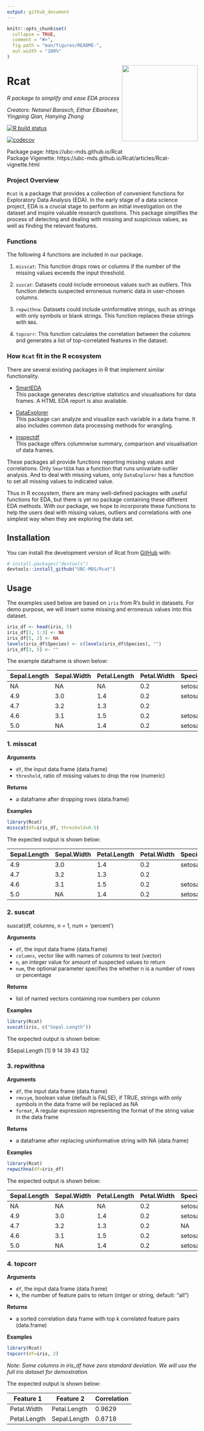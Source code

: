 ```yaml
---
output: github_document
---
```


<!-- README.md is generated from README.Rmd. Please edit that file -->

```r
knitr::opts_chunk$set(
  collapse = TRUE,
  comment = "#>",
  fig.path = "man/figures/README-",
  out.width = "100%"
)
```

<img src="img/r_logo.jpg" width="200" align = "right">

# Rcat

*R package to simplify and ease EDA process*

*Creators: Netanel Barasch, Eithar Elbasheer, Yingping Qian, Hanying Zhang*

<!-- badges: start -->
[![R build status](https://github.com/UBC-MDS/Rcat/workflows/R-CMD-check/badge.svg)](https://github.com/UBC-MDS/Rcat/actions)
<!-- badges: end -->

[![codecov](https://codecov.io/gh/UBC-MDS/Rcat/branch/master/graph/badge.svg)](https://codecov.io/gh/UBC-MDS/Rcat)

Package page: https://ubc-mds.github.io/Rcat  
Package Vigenette: https://ubc-mds.github.io/Rcat/articles/Rcat-vignette.html

### Project Overview
`Rcat` is a package that provides a collection of convenient functions for Exploratory Data Analysis (EDA). In the early stage of a data science project, EDA is a crucial stage to perform an initial investigation on the dataset and inspire valuable research questions. This package simplifies the process of detecting and dealing with missing and suspicious values, as well as finding the relevant features. 

### Functions
The following 4 functions are included in our package.

1. `misscat`: This function drops rows or columns if the number of the missing values exceeds the input threshold.

2. `suscat`: Datasets could include erroneous values such as outliers. This function detects suspected erroneous numeric data in user-chosen columns.

3. `repwithna`: Datasets could include uninformative strings, such as strings with only symbols or blank strings. This function replaces these strings with `NA`s.
        
4. `topcorr`: This function calculates the correlation between the columns and generates a list of top-correlated features in the dataset. 

### How `Rcat` fit in the R ecosystem
There are several existing packages in R that implement similar functionality. 

- [SmartEDA](https://cran.r-project.org/web/packages/SmartEDA/index.html)  
This package generates descriptive statistics and visualisations for data frames. A HTML EDA report is also avaliable.

- [DataExplorer](https://cran.r-project.org/web/packages/DataExplorer/index.html)  
This package can analyze and visualize each variable in a data frame. It also includes common data processing methods for wrangling.

- [inspectdf](https://cran.r-project.org/web/packages/inspectdf/index.html)  
This package offers columnwise summary, comparison and visualisation of data frames.

These packages all provide functions reporting missing values and correlations. Only `SmartEDA` has a function that runs univariate outlier analysis. And to deal with missing values, only `DataExplorer` has a function to set all missing values to indicated value.

Thus in R ecosystem, there are many well-defined packages with useful functions for EDA, but there is yet no package containing these different EDA methods. With our package, we hope to incorporate these functions to help the users deal with missing values, outliers and correlations with one simplest way when they are exploring the data set.

## Installation

You can install the development version of Rcat from [GitHub](https://github.com/) with:

``` r
# install.packages("devtools")
devtools::install_github("UBC-MDS/Rcat")
```

## Usage

The examples used below are based on `iris` from R's build in datasets. For demo purpose, we will insert some missing and erroneous values into this dataset. 

``` r
iris_df <- head(iris, 5)
iris_df[1, 1:3] <- NA
iris_df[5, 2] <- NA
levels(iris_df$Species) <- c(levels(iris_df$Species), "")
iris_df[3, 5] <- ""
```
The example dataframe is shown below:

|Sepal.Length|Sepal.Width|Petal.Length|Petal.Width|Species|
|---|---|---|---|---|
|NA |NA |NA |0.2|setosa|
|4.9|3.0 |1.4 |0.2|setosa|
|4.7 |3.2 |1.3 |0.2||
|4.6 |3.1|1.5|0.2|setosa|
|5.0 |NA|1.4|0.2|setosa|

### 1. misscat

**Arguments**

- `df`, the input data frame (data.frame)
- `threshold`, ratio of missing values to drop the row (numeric)

**Returns**

- a dataframe after dropping rows (data.frame)

**Examples**

``` r
library(Rcat)
misscat(df=iris_df, threshold=0.5)
```
The expected output is shown below:

|Sepal.Length|Sepal.Width|Petal.Length|Petal.Width|Species|
|---|---|---|---|---|
|4.9|3.0 |1.4 |0.2|setosa|
|4.7 |3.2 |1.3 |0.2||
|4.6 |3.1|1.5|0.2|setosa|
|5.0 |NA|1.4|0.2|setosa|

### 2. suscat

suscat(df, columns, n = 1, num = 'percent')

**Arguments**

- `df`, the input data frame (data.frame)
- `columns`, vector like with names of columns to test (vector)
- `n`, an integer value for amount of suspected values to return
- `num`, the optional parameter specifies the whether n is a number of rows or percentage

**Returns**

- list of named vectors containing row numbers per column

**Examples**

``` r
library(Rcat)
suscat(iris, c("Sepal.Length"))
```

The expected output is shown below:

$Sepal.Length
[1]   9  14  39  43 132

### 3. repwithna

**Arguments**

- `df`, the input data frame (data.frame)
- `rmvsym`, boolean value (default is FALSE), if TRUE, strings
with only symbols in the data frame will be replaced as NA
- `format`, A regular expression representing the format of
the string value in the data frame

**Returns**

- a dataframe after replacing uninformative string with NA (data.frame)

**Examples**

``` r
library(Rcat)
repwithna(df=iris_df)
```

The expected output is shown below:

|Sepal.Length|Sepal.Width|Petal.Length|Petal.Width|Species|
|---|---|---|---|---|
|NA |NA |NA |0.2|setosa|
|4.9|3.0 |1.4 |0.2|setosa|
|4.7 |3.2 |1.3 |0.2|NA|
|4.6 |3.1|1.5|0.2|setosa|
|5.0 |NA|1.4|0.2|setosa|

### 4. topcorr

**Arguments**

- `df`, the input data frame (data.frame)
- `k`, the number of feature pairs to return (intger or string, default: "all")

**Returns**

- a sorted correlation data frame with top k correlated feature pairs (data.frame)

**Examples**

``` r
library(Rcat)
topcorr(df=iris, 2)
```

*Note: Some columns in iris_df have zero standard deviation. We will use the full iris dataset for demostration.*

The expected output is shown below:

|Feature 1|Feature 2|Correlation|
|---|---|---|
|Petal.Width|Petal.Length|0.9629|
|Petal.Length|Sepal.Length|0.8718|
